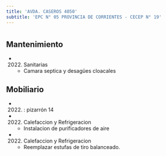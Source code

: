 ```yaml
---
title: 'AVDA. CASEROS 4050'
subtitle: 'EPC N° 05 PROVINCIA DE CORRIENTES - CECEP N° 19'
---
```


#


## Mantenimiento

*  (2022) Sanitarias 
    + Camara septica y desagües cloacales


## Mobiliario

*  (2022) : pizarrón 14 




*  (2022) Calefaccion y Refrigeracion 
    + Instalacion de purificadores de aire

*  (2022) Calefaccion y Refrigeracion 
    + Reemplazar estufas de tiro balanceado.



